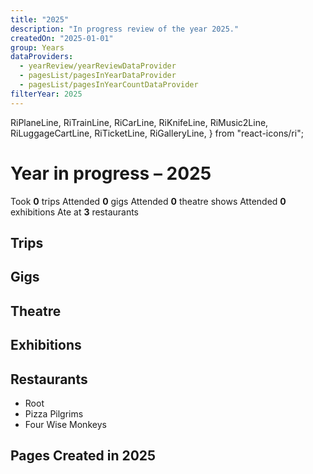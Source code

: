 ```yaml
---
title: "2025"
description: "In progress review of the year 2025."
createdOn: "2025-01-01"
group: Years
dataProviders:
  - yearReview/yearReviewDataProvider
  - pagesList/pagesInYearDataProvider
  - pagesList/pagesInYearCountDataProvider
filterYear: 2025
---
```


  RiPlaneLine,
  RiTrainLine,
  RiCarLine,
  RiKnifeLine,
  RiMusic2Line,
  RiLuggageCartLine,
  RiTicketLine,
  RiGalleryLine,
} from "react-icons/ri";

# Year in progress – 2025

<EmbeddedWrapper>
  <Wall>
    <Tile>
      <Icon component={RiLuggageCartLine} /> Took <strong>0</strong> trips
    </Tile>
    <Tile>
      <Icon component={RiMusic2Line} /> Attended <strong>0</strong> gigs
    </Tile>
    <Tile>
      <Icon component={RiTicketLine} /> Attended <strong>0</strong> theatre
      shows
    </Tile>
    <Tile>
      <Icon component={RiGalleryLine} /> Attended <strong>0</strong> exhibitions
    </Tile>
    <Tile>
      <Icon component={RiKnifeLine} /> Ate at <strong>3</strong> restaurants
    </Tile>
    <CountTiles />
  </Wall>
</EmbeddedWrapper>

## Trips

## Gigs

## Theatre

## Exhibitions

## Restaurants

- Root
- Pizza Pilgrims
- Four Wise Monkeys

## Pages Created in 2025

<PagesList withIndex={true} />
